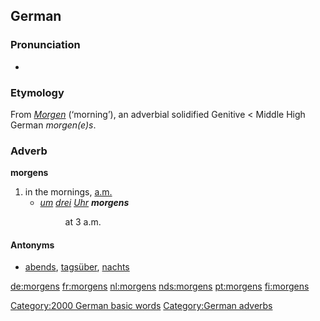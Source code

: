 ==German==

===Pronunciation===
* {{IPA|[ˈmɔrgns]|lang=de}}

===Etymology===
From ''[[Morgen]]'' (‘morning’), an adverbial solidified Genitive < Middle High German ''morgen(e)s''.

===Adverb===
'''morgens'''

# in the mornings, [[a.m.]]
#* ''[[um]] [[drei]] [[Uhr]] '''morgens'''''
#*: at 3 a.m.

====Antonyms====
* [[abends]], [[tagsüber]], [[nachts]]

[[Category:2000 German basic words]]
[[Category:German adverbs]]

[[de:morgens]]
[[fr:morgens]]
[[nl:morgens]]
[[nds:morgens]]
[[pt:morgens]]
[[fi:morgens]]